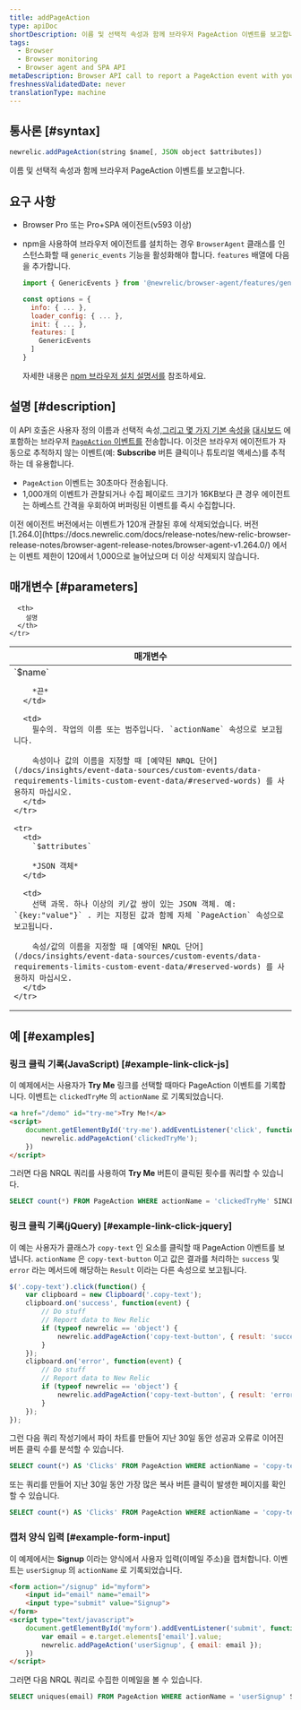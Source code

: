 ```yaml
---
title: addPageAction
type: apiDoc
shortDescription: 이름 및 선택적 속성과 함께 브라우저 PageAction 이벤트를 보고합니다.
tags:
  - Browser
  - Browser monitoring
  - Browser agent and SPA API
metaDescription: Browser API call to report a PageAction event with your user-defined name and attributes to New Relic Dashboards.
freshnessValidatedDate: never
translationType: machine
---
```


## 통사론 [#syntax]

```js
newrelic.addPageAction(string $name[, JSON object $attributes])
```

이름 및 선택적 속성과 함께 브라우저 PageAction 이벤트를 보고합니다.

## 요구 사항

* Browser Pro 또는 Pro+SPA 에이전트(v593 이상)

* npm을 사용하여 브라우저 에이전트를 설치하는 경우 `BrowserAgent` 클래스를 인스턴스화할 때 `generic_events` 기능을 활성화해야 합니다. `features` 배열에 다음을 추가합니다.

  ```js
  import { GenericEvents } from '@newrelic/browser-agent/features/generic_events';

  const options = {
    info: { ... },
    loader_config: { ... },
    init: { ... },
    features: [
      GenericEvents
    ]
  }
  ```

  자세한 내용은 [npm 브라우저 설치 설명서를](https://www.npmjs.com/package/@newrelic/browser-agent#new-relic-browser-agent) 참조하세요.

## 설명 [#description]

이 API 호출은 사용자 정의 이름과 선택적 속성,[그리고 몇 가지 기본 속성을](/attribute-dictionary/?event=PageAction) [대시보드](/docs/query-your-data/explore-query-data/dashboards/introduction-new-relic-one-dashboards) 에 포함하는 브라우저 [`PageAction` 이벤트를](/docs/insights/explore-data/custom-events/insert-browser-custom-events-attributes-insights-javascript-api) 전송합니다. 이것은 브라우저 에이전트가 자동으로 추적하지 않는 이벤트(예: <DNT>**Subscribe**</DNT> 버튼 클릭이나 튜토리얼 액세스)를 추적하는 데 유용합니다.

* `PageAction` 이벤트는 30초마다 전송됩니다.
* 1,000개의 이벤트가 관찰되거나 수집 페이로드 크기가 16KB보다 큰 경우 에이전트는 하베스트 간격을 우회하여 버퍼링된 이벤트를 즉시 수집합니다.

<Callout variant="important">
  이전 에이전트 버전에서는 이벤트가 120개 관찰된 후에 삭제되었습니다. 버전 [1.264.0](https://docs.newrelic.com/docs/release-notes/new-relic-browser-release-notes/browser-agent-release-notes/browser-agent-v1.264.0/) 에서는 이벤트 제한이 120에서 1,000으로 늘어났으며 더 이상 삭제되지 않습니다.
</Callout>

## 매개변수 [#parameters]

<table>
  <thead>
    <tr>
      <th width="25%">
        매개변수
      </th>

      <th>
        설명
      </th>
    </tr>
  </thead>

  <tbody>
    <tr>
      <td>
        `$name`

        *끈*
      </td>

      <td>
        필수의. 작업의 이름 또는 범주입니다. `actionName` 속성으로 보고됩니다.

        속성이나 값의 이름을 지정할 때 [예약된 NRQL 단어](/docs/insights/event-data-sources/custom-events/data-requirements-limits-custom-event-data/#reserved-words) 를 사용하지 마십시오.
      </td>
    </tr>

    <tr>
      <td>
        `$attributes`

        *JSON 객체*
      </td>

      <td>
        선택 과목. 하나 이상의 키/값 쌍이 있는 JSON 객체. 예: `{key:"value"}` . 키는 지정된 값과 함께 자체 `PageAction` 속성으로 보고됩니다.

        속성/값의 이름을 지정할 때 [예약된 NRQL 단어](/docs/insights/event-data-sources/custom-events/data-requirements-limits-custom-event-data/#reserved-words) 를 사용하지 마십시오.
      </td>
    </tr>
  </tbody>
</table>

## 예 [#examples]

### 링크 클릭 기록(JavaScript) [#example-link-click-js]

이 예제에서는 사용자가 <DNT>**Try Me**</DNT> 링크를 선택할 때마다 PageAction 이벤트를 기록합니다. 이벤트는 `clickedTryMe` 의 `actionName` 로 기록되었습니다.

```html
<a href="/demo" id="try-me">Try Me!</a>
<script>
    document.getElementById('try-me').addEventListener('click', function(e) {
        newrelic.addPageAction('clickedTryMe');
    })
</script>
```

그러면 다음 NRQL 쿼리를 사용하여 <DNT>**Try Me**</DNT> 버튼이 클릭된 횟수를 쿼리할 수 있습니다.

```sql
SELECT count(*) FROM PageAction WHERE actionName = 'clickedTryMe' SINCE 1 hour ago
```

### 링크 클릭 기록(jQuery) [#example-link-click-jquery]

이 예는 사용자가 클래스가 `copy-text` 인 요소를 클릭할 때 PageAction 이벤트를 보냅니다. `actionName` 은 `copy-text-button` 이고 값은 결과를 처리하는 `success` 및 `error` 라는 메서드에 해당하는 `Result` 이라는 다른 속성으로 보고됩니다.

```js
$('.copy-text').click(function() {
    var clipboard = new Clipboard('.copy-text');
    clipboard.on('success', function(event) {
        // Do stuff
        // Report data to New Relic
        if (typeof newrelic == 'object') {
            newrelic.addPageAction('copy-text-button', { result: 'success' });
        }
    });
    clipboard.on('error', function(event) {
        // Do stuff
        // Report data to New Relic
        if (typeof newrelic == 'object') {
            newrelic.addPageAction('copy-text-button', { result: 'error' });
        }
    });
});
```

그런 다음 쿼리 작성기에서 파이 차트를 만들어 지난 30일 동안 성공과 오류로 이어진 버튼 클릭 수를 분석할 수 있습니다.

```sql
SELECT count(*) AS 'Clicks' FROM PageAction WHERE actionName = 'copy-text-button' FACET result SINCE 30 days ago
```

또는 쿼리를 만들어 지난 30일 동안 가장 많은 복사 버튼 클릭이 발생한 페이지를 확인할 수 있습니다.

```sql
SELECT count(*) AS 'Clicks' FROM PageAction WHERE actionName = 'copy-text-button' FACET currentUrl SINCE 30 days ago
```

### 캡처 양식 입력 [#example-form-input]

이 예제에서는 <DNT>**Signup**</DNT> 이라는 양식에서 사용자 입력(이메일 주소)을 캡처합니다. 이벤트는 `userSignup` 의 `actionName` 로 기록되었습니다.

```html
<form action="/signup" id="myform">
    <input id="email" name="email">
    <input type="submit" value="Signup">
</form>
<script type="text/javascript">
    document.getElementById('myform').addEventListener('submit', function(e) {
        var email = e.target.elements['email'].value;
        newrelic.addPageAction('userSignup', { email: email });
    })
</script>
```

그러면 다음 NRQL 쿼리로 수집한 이메일을 볼 수 있습니다.

```sql
SELECT uniques(email) FROM PageAction WHERE actionName = 'userSignup' SINCE 1 hour ago
```